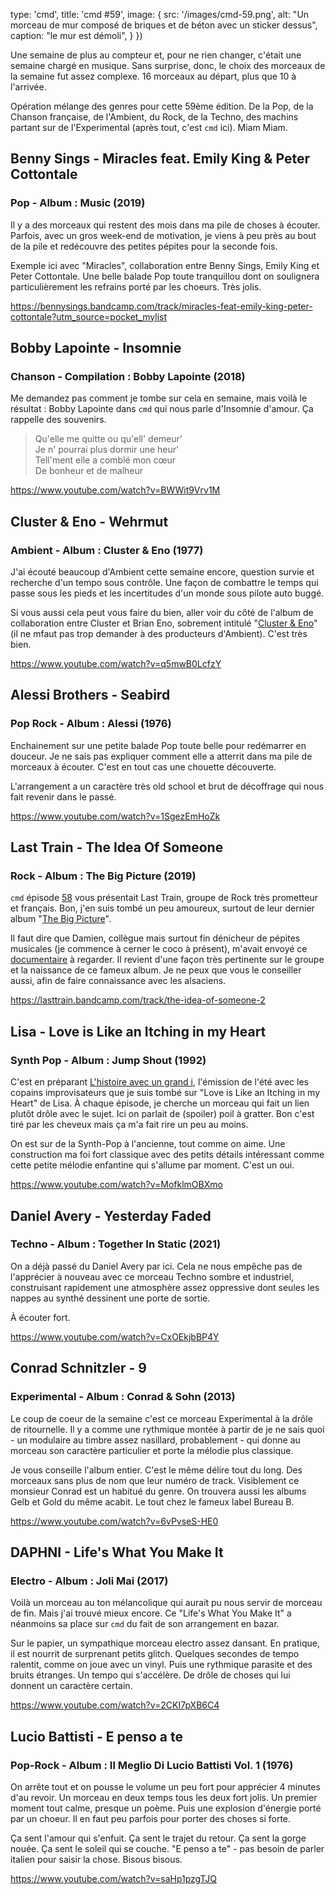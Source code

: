 

  type: 'cmd',
  title: 'cmd #59',
  image: {
    src: '/images/cmd-59.png',
    alt: "Un morceau de mur composé de briques et de béton avec un sticker dessus",
    caption: "le mur est démoli",
  }
})


Une semaine de plus au compteur et, pour ne rien changer, c'était une semaine
chargé en musique. Sans surprise, donc, le choix des morceaux de la semaine fut
assez complexe. 16 morceaux au départ, plus que 10 à l'arrivée.

Opération mélange des genres pour cette 59ème édition. De la Pop, de la Chanson
française, de l'Ambient, du Rock, de la Techno, des machins partant sur de
l'Experimental (après tout, c'est `cmd` ici). Miam Miam.




## Benny Sings - Miracles feat. Emily King & Peter Cottontale

### Pop - Album : Music (2019)

Il y a des morceaux qui restent des mois dans ma pile de choses à écouter.
Parfois, avec un gros week-end de motivation, je viens à peu près au bout de la
pile et redécouvre des petites pépites pour la seconde fois.

Exemple ici avec "Miracles", collaboration entre Benny Sings, Emily King et
Peter Cottontale. Une belle balade Pop toute tranquillou dont on soulignera
particulièrement les refrains porté par les choeurs. Très jolis.

https://bennysings.bandcamp.com/track/miracles-feat-emily-king-peter-cottontale?utm_source=pocket_mylist



## Bobby Lapointe - Insomnie

### Chanson - Compilation : Bobby Lapointe (2018)

Me demandez pas comment je tombe sur cela en semaine, mais voilà le résultat :
Bobby Lapointe dans `cmd` qui nous parle d'Insomnie d'amour. Ça rappelle des
souvenirs.

> Qu'elle me quitte ou qu'ell' demeur' <br/>
> Je n' pourrai plus dormir une heur'<br/>
> Tell'ment elle a comblé mon cœur<br/>
> De bonheur et de malheur<br/>

https://www.youtube.com/watch?v=BWWit9Vrv1M




## Cluster & Eno - Wehrmut

### Ambient - Album : Cluster & Eno (1977)

J'ai écouté beaucoup d'Ambient cette semaine encore, question survie et
recherche d'un tempo sous contrôle. Une façon de combattre le temps qui passe
sous les pieds et les incertitudes d'un monde sous pilote auto buggé.

Si vous aussi cela peut vous faire du bien, aller voir du côté de l'album de
collaboration entre Cluster et Brian Eno, sobrement intitulé "[Cluster &
Eno](https://open.spotify.com/album/0VSmGsL1RtyjE7bdAaSAvy)" (il ne mfaut pas
trop demander à des producteurs d'Ambient). C'est très bien.

https://www.youtube.com/watch?v=q5mwB0LcfzY



## Alessi Brothers - Seabird

### Pop Rock - Album : Alessi (1976)

Enchainement sur une petite balade Pop toute belle pour redémarrer en douceur.
Je ne sais pas expliquer comment elle a atterrit dans ma pile de morceaux à
écouter. C'est en tout cas une chouette découverte.

L'arrangement a un caractère très old school et brut de décoffrage qui nous
fait revenir dans le passé.

https://www.youtube.com/watch?v=1SgezEmHoZk



## Last Train - The Idea Of Someone

### Rock - Album : The Big Picture (2019)

`cmd` épisode [58](https://cmd.wuips.com/post/2022-07-29-cmd-58) vous
présentait Last Train, groupe de Rock très prometteur et français. Bon, j'en
suis tombé un peu amoureux, surtout de leur dernier album "[The Big
Picture](https://lasttrain.bandcamp.com/album/the-big-picture)".

Il faut dire que Damien, collègue mais surtout fin dénicheur de pépites
musicales (je commence à cerner le coco à présent), m'avait envoyé ce
[documentaire](https://www.youtube.com/watch?v=FhBiKG_9-bY) à regarder. Il
revient d'une façon très pertinente sur le groupe et la naissance de ce fameux
album. Je ne peux que vous le conseiller aussi, afin de faire connaissance
avec les alsaciens.

https://lasttrain.bandcamp.com/track/the-idea-of-someone-2



## Lisa - Love is Like an Itching in my Heart

### Synth Pop - Album : Jump Shout (1992)

C'est en préparant [L'histoire avec un grand
i](https://www.instagram.com/l_histoire_avec_un_grand_i/), l'émission de l'été
avec les copains improvisateurs que je suis tombé sur "Love is Like an Itching
in my Heart" de Lisa. À chaque épisode, je cherche un morceau qui fait un lien
plutôt drôle avec le sujet. Ici on parlait de (spoiler) poil à gratter. Bon
c'est tiré par les cheveux mais ça m'a fait rire un peu au moins.

On est sur de la Synth-Pop à l'ancienne, tout comme on aime. Une construction
ma foi fort classique avec des petits détails intéressant comme cette petite
mélodie enfantine qui s'allume par moment. C'est un oui.

https://www.youtube.com/watch?v=MofklmOBXmo



## Daniel Avery - Yesterday Faded

### Techno - Album : Together In Static (2021)

On a déjà passé du Daniel Avery par ici. Cela ne nous empêche pas de
l'apprécier à nouveau avec ce morceau Techno sombre et industriel, construisant
rapidement une atmosphère assez oppressive dont seules les nappes au synthé
dessinent une porte de sortie.

À écouter fort.

https://www.youtube.com/watch?v=CxOEkjbBP4Y



## Conrad Schnitzler - 9

### Experimental - Album : Conrad & Sohn (2013)

Le coup de coeur de la semaine c'est ce morceau Experimental à la drôle de
ritournelle. Il y a comme une rythmique montée à partir de je ne sais quoi - un
modulaire au timbre assez nasillard, probablement - qui donne au morceau son
caractère particulier et porte la mélodie plus classique.

Je vous conseille l'album entier. C'est le même délire tout du long. Des
morceaux sans plus de nom que leur numéro de track. Visiblement ce monsieur
Conrad est un habitué du genre. On trouvera aussi les albums Gelb et Gold du
même acabit. Le tout chez le fameux label Bureau B.

https://www.youtube.com/watch?v=6vPvseS-HE0



## DAPHNI - Life's What You Make It

### Electro - Album : Joli Mai (2017)

Voilà un morceau au ton mélancolique qui aurait pu nous servir de morceau de
fin. Mais j'ai trouvé mieux encore. Ce "Life's What You Make It" a néanmoins sa
place sur `cmd` du fait de son arrangement en bazar.

Sur le papier, un sympathique morceau electro assez dansant. En pratique, il
est nourrit de surprenant petits glitch. Quelques secondes de tempo ralentit,
comme on joue avec un vinyl. Puis une rythmique parasite et des bruits
étranges. Un tempo qui s'accélère. De drôle de choses qui lui donnent un
caractère certain.

https://www.youtube.com/watch?v=2CKI7pXB6C4




## Lucio Battisti - E penso a te

### Pop-Rock - Album : Il Meglio Di Lucio Battisti Vol. 1 (1976)

On arrête tout et on pousse le volume un peu fort pour apprécier 4 minutes d'au
revoir. Un morceau en deux temps tous les deux fort jolis.  Un premier moment
tout calme, presque un poème. Puis une explosion d'énergie porté par un choeur.
Il en faut peu parfois pour porter des choses si forte.

Ça sent l'amour qui s'enfuit.  Ça sent le trajet du retour. Ça sent la gorge
nouée. Ça sent le soleil qui se couche. "E penso a te" - pas besoin de parler
italien pour saisir la chose. Bisous bisous.

https://www.youtube.com/watch?v=saHp1pzgTJQ

